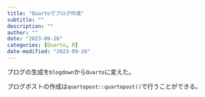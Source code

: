 ```yaml
---
title: "Quartoでブログ作成"
subtitle: ""
description: ""
author: ""
date: "2023-09-26"
categories: [Quarto, R]
date-modified: "2023-09-26"
---
```


ブログの生成を`blogdown`から`Quarto`に変えた。

ブログポストの作成は`quartopost::quartopost()`で行うことができる。

